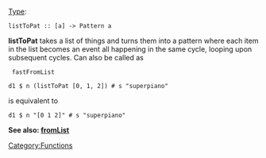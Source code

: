 <languages/>
<translate>
<!--T:1-->
{{DISPLAYTITLE:listToPat}}
[[Type signature|Type]]: <source inline>listToPat :: [a] -> Pattern a</source>

<!--T:2-->
'''listToPat''' takes a list of things and turns them into a pattern where each item in the list becomes an event all happening in the same cycle, looping upon subsequent cycles. Can also be called as <source inline> fastFromList </source>

<!--T:3-->
<source>
d1 $ n (listToPat [0, 1, 2]) # s "superpiano"
</source>

<!--T:4-->
is equivalent to 

<!--T:5-->
<source>
d1 $ n "[0 1 2]" # s "superpiano"
</source>

<!--T:6-->
'''See also: [[fromList]]'''

<!--T:7-->
[[Category:Functions]]
</translate>